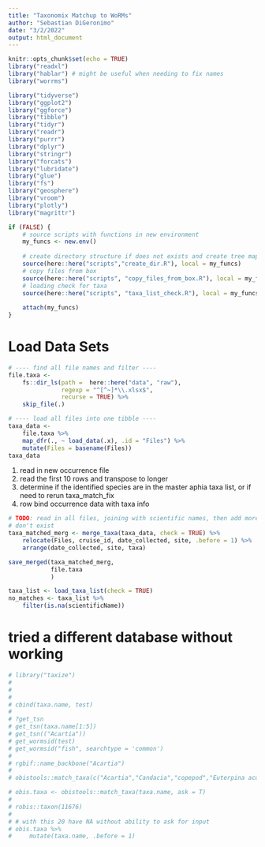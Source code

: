 ```yaml
---
title: "Taxonomix Matchup to WoRMs"
author: "Sebastian DiGeronimo"
date: "3/2/2022"
output: html_document
---
```


```r
knitr::opts_chunk$set(echo = TRUE)
library("readxl")
library("hablar") # might be useful when needing to fix names
library("worrms")

library("tidyverse")
library("ggplot2")
library("ggforce")
library("tibble")
library("tidyr")
library("readr")
library("purrr")
library("dplyr")
library("stringr")
library("forcats")
library("lubridate")
library("glue")
library("fs")
library("geosphere")
library("vroom")
library("plotly")
library("magrittr")

```

```r
if (FALSE) { 
    # source scripts with functions in new environment
    my_funcs <- new.env()
    
    # create directory structure if does not exists and create tree map
    source(here::here("scripts","create_dir.R"), local = my_funcs)
    # copy files from box
    source(here::here("scripts", "copy_files_from_box.R"), local = my_funcs)
    # loading check for taxa 
    source(here::here("scripts", "taxa_list_check.R"), local = my_funcs)
    
    attach(my_funcs)
}
```

# Load Data Sets
```r
# ---- find all file names and filter ----
file.taxa <- 
    fs::dir_ls(path =  here::here("data", "raw"),
               regexp = "^[^~]*\\.xlsx$",
               recurse = TRUE) %>%
    skip_file(.)

# ---- load all files into one tibble ----
taxa_data <-
    file.taxa %>%
    map_dfr(., ~ load_data(.x), .id = "Files") %>%
    mutate(Files = basename(Files))
taxa_data

```

1. read in new occurrence file
2. read the first 10 rows and transpose to longer
3. determine if the identified species are in the master aphia taxa list, or 
    if need to rerun taxa_match_fix
4. row bind occurrence data with taxa info

```r
# TODO: read in all files, joining with scientific names, then add more if they 
# don't exist
taxa_matched_merg <- merge_taxa(taxa_data, check = TRUE) %>%
    relocate(Files, cruise_id, date_collected, site, .before = 1) %>%
    arrange(date_collected, site, taxa)

save_merged(taxa_matched_merg, 
            file.taxa
            )
```

```r

taxa_list <- load_taxa_list(check = TRUE) 
no_matches <- taxa_list %>%
    filter(is.na(scientificName))


```

# tried a different database without working
```r
# library("taxize")
# 
# 
# 
# cbind(taxa.name, test)
# 
# ?get_tsn
# get_tsn(taxa.name[1:5])
# get_tsn(("Acartia"))
# get_wormsid(test)
# get_wormsid("fish", searchtype = 'common')
# 
# rgbif::name_backbone("Acartia")
# 
# obistools::match_taxa(c("Acartia","Candacia","copepod","Euterpina acuntifrons"), ask = T)
```

```r


# obis.taxa <- obistools::match_taxa(taxa.name, ask = T)
# 
# robis::taxon(11676)
# 
# # with this 20 have NA without ability to ask for input
# obis.taxa %>%
#     mutate(taxa.name, .before = 1)
```

